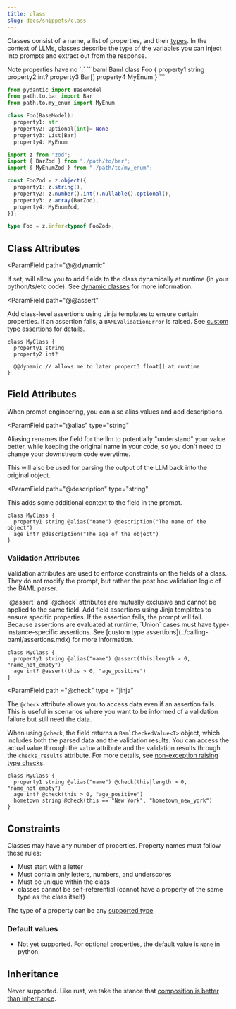 ```yaml
---
title: class
slug: docs/snippets/class
---
```



Classes consist of a name, a list of properties, and their [types](supported-types.mdx).
In the context of LLMs, classes describe the type of the variables you can inject into prompts and extract out from the response.

<Warning>
  Note properties have no `:`
</Warning>

<CodeBlocks>
```baml Baml
class Foo {
  property1 string
  property2 int?
  property3 Bar[]
  property4 MyEnum
}
```

```python Python Equivalent
from pydantic import BaseModel
from path.to.bar import Bar
from path.to.my_enum import MyEnum

class Foo(BaseModel):
  property1: str
  property2: Optional[int]= None
  property3: List[Bar]
  property4: MyEnum
```

```typescript Typescript Equivalent
import z from "zod";
import { BarZod } from "./path/to/bar";
import { MyEnumZod } from "./path/to/my_enum";

const FooZod = z.object({
  property1: z.string(),
  property2: z.number().int().nullable().optional(),
  property3: z.array(BarZod),
  property4: MyEnumZod,
});

type Foo = z.infer<typeof FooZod>;
```

</CodeBlocks>

## Class Attributes

<ParamField
  path="@@dynamic"
>
If set, will allow you to add fields to the class dynamically at runtime (in your python/ts/etc code). See [dynamic classes](../calling-baml/dynamic-types.mdx) for more information.
</ParamField>

<ParamField
  path="@@assert"
>
Add class-level assertions using Jinja templates to ensure certain properties. If an assertion fails, a `BAMLValidationError` is raised. See [custom type assertions](../calling-baml/assertions.mdx) for details.


```baml BAML
class MyClass {
  property1 string
  property2 int?

  @@dynamic // allows me to later propert3 float[] at runtime
}
```

## Field Attributes

When prompt engineering, you can also alias values and add descriptions.

<ParamField
  path="@alias"
  type="string"
>
Aliasing renames the field for the llm to potentially "understand" your value better, while keeping the original name in your code, so you don't need to change your downstream code everytime.

This will also be used for parsing the output of the LLM back into the original object.
</ParamField>

<ParamField
  path="@description"
  type="string"
>
This adds some additional context to the field in the prompt.
</ParamField>


```baml BAML
class MyClass {
  property1 string @alias("name") @description("The name of the object")
  age int? @description("The age of the object")
}
```

</ParamField>


### Validation Attributes
Validation attributes are used to enforce constraints on the fields of a class. They do not modify the prompt, but rather the post hoc validation logic of the BAML parser. 

<Warning>
`@assert` and `@check` attributes are mutually exclusive and cannot be applied to the same field.
</Warning>
<ParamField
  path ="@assert"
  type = "jinja"
>
Add field assertions using Jinja templates to ensure specific properties. If the assertion fails, the prompt will fail. Because assertions are evaluated at runtime, `Union` cases must have type-instance-specific assertions. See [custom type assertions](../calling-baml/assertions.mdx) for more information.

```baml BAML
class MyClass {
  property1 string @alias("name") @assert(this|length > 0, "name_not_empty")
  age int? @assert(this > 0, "age_positive")
}
```
</ParamField>

<ParamField
  path ="@check"
  type = "jinja"
>
The `@check` attribute allows you to access data even if an assertion fails. This is useful in scenarios where you want to be informed of a validation failure but still need the data. 

When using `@check`, the field returns a `BamlCheckedValue<T>` object, which includes both the parsed data and the validation results. You can access the actual value through the `value` attribute and the validation results through the `checks_results` attribute. For more details, see [non-exception raising type checks](../calling-baml/assertions.mdx#non-exception-checks).

```baml BAML
class MyClass {
  property1 string @alias("name") @check(this|length > 0, "name_not_empty")
  age int? @check(this > 0, "age_positive")
  hometown string @check(this == "New York", "hometown_new_york")
}
```

</ParamField>





## Constraints

Classes may have any number of properties.
Property names must follow these rules:
- Must start with a letter
- Must contain only letters, numbers, and underscores
- Must be unique within the class
- classes cannot be self-referential (cannot have a property of the same type as the class itself)

The type of a property can be any [supported type](supported-types.mdx)

### Default values

- Not yet supported. For optional properties, the default value is `None` in python.

## Inheritance

Never supported. Like rust, we take the stance that [composition is better than inheritance](https://www.digitalocean.com/community/tutorials/composition-vs-inheritance).

